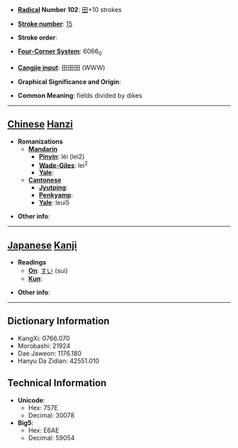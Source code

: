 * '''[[Wiktionary:Chinese radical index| Radical]] Number 102''': [[Wiktionary:Chinese radical index 田|田]]+10 strokes

* '''[[Wiktionary:Chinese total strokes index|Stroke number]]''': [[Wiktionary:Chinese total strokes index 15|15]]

* '''Stroke order''': 

* '''[[Wiktionary:Chinese four corner index|Four-Corner System]]''': 6066<sub>0</sub>

* '''[[Wiktionary:Chinese Cangjie index|Cangjie input]]''': 田田田 (WWW)

* '''Graphical Significance and Origin''': 

* '''Common Meaning''': fields divided by dikes

----

== [[Chinese]] [[Hanzi]] ==

* '''Romanizations'''
** '''[[Mandarin]]'''
*** '''[[Pinyin]]''': léi (lei2)
*** '''[[Wade-Giles]]''': lei<sup>2</sup>
*** '''[[Yale]]''': 
** '''[[Cantonese]]'''
*** '''[[Jyutping]]''':
*** '''[[Penkyamp]]''': 
*** '''[[Yale]]''': leui5

* '''Other info''': 

----

== [[Japanese]] [[Kanji]] ==

* '''Readings'''
** '''[[On]]''': [[すい]] (sui)
** '''[[Kun]]''': 

* '''Other info''':  

----

== Dictionary Information ==

* KangXi: 0766.070
* Morobashi: 21924
* Dae Jaweon: 1176.180
* Hanyu Da Zidian: 42551.010

== Technical Information ==

* '''Unicode''':
** Hex: 757E
** Decimal: 30078
* '''Big5''':
** Hex: E6AE
** Decimal: 59054